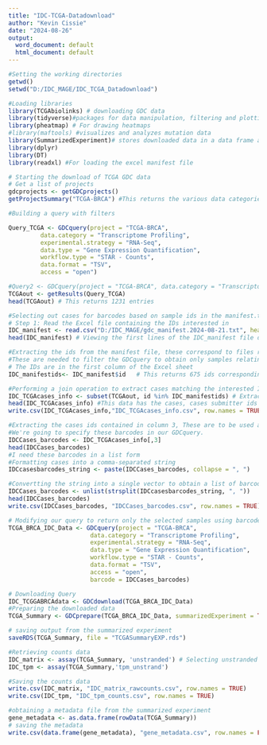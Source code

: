 ---
title: "IDC-TCGA-Datadownload"
author: "Kevin Cissie"
date: "2024-08-26"
output:
  word_document: default
  html_document: default
---

```{r}
#Setting the working directories
getwd()
setwd("D:/IDC_MAGE/IDC_TCGA_Datadownload")
```


```{r}
#Loading libraries
library(TCGAbiolinks) # downloading GDC data
library(tidyverse)#packages for data manipulation, filtering and plotting
library(pheatmap) # For drawing heatmaps
#library(maftools) #visualizes and analyzes mutation data
library(SummarizedExperiment)# stores downloaded data in a data frame alongside its meta-data
library(dplyr)
library(DT)
library(readxl) #For loading the excel manifest file
```

```{r}
# Starting the download of TCGA GDC data
# Get a list of projects
gdcprojects <- getGDCprojects()
getProjectSummary("TCGA-BRCA") #This returns the various data categories contained in the TCGA database. We're interested in transcriptomics profiling data

```
```{r}
#Building a query with filters

Query_TCGA <- GDCquery(project = "TCGA-BRCA",
         data.category = "Transcriptome Profiling",
         experimental.strategy = "RNA-Seq",
         data.type = "Gene Expression Quantification", 
         workflow.type = "STAR - Counts",
         data.format = "TSV",
         access = "open")
```

```{r}
#Query2 <- GDCquery(project = "TCGA-BRCA", data.category = "Transcriptome Profiling")
TCGAout <- getResults(Query_TCGA)
head(TCGAout) # This returns 1231 entries
```

```{r}
#Selecting out cases for barcodes based on sample ids in the manifest.txt
# Step 1: Read the Excel file containing the IDs interested in
IDC_manifest <- read.csv("D:/IDC_MAGE/gdc_manifest.2024-08-21.txt", header = TRUE, sep = "\t")
head(IDC_manifest) # Viewing the first lines of the IDC_manifest file downloaded from TCGA based on the specific filters (Infiltrating BC, Female, dead and alive, coupled with those specified in the GDCquery)
```
```{r}
#Extracting the ids from the manifest file, these correspond to files returned for IDC samples.
#These are needed to filter the GDCquery to obtain only samples relating to IDC. 
# The IDs are in the first column of the Excel sheet
IDC_manifestids<- IDC_manifest$id   # This returns 675 ids corresponding to the 657 samples

#Performing a join operation to extract cases matching the interested IDs
IDC_TCGAcases_info <- subset(TCGAout, id %in% IDC_manifestids) # Extracting cases that match our ids
head(IDC_TCGAcases_info) #This data has the cases, cases submitter ids and samples submitter ids, sample type of the tumor
write.csv(IDC_TCGAcases_info,"IDC_TCGAcases_info.csv", row.names = TRUE)
```

```{r}
#Extracting the cases ids contained in column 3, These are to be used as barcodes to extract the IDC data.
#We're going to specify these barcodes in our GDCquery.
IDCCases_barcodes <- IDC_TCGAcases_info[,3]
head(IDCCases_barcodes)
#I need these barcodes in a list form
#Formatting cases into a comma-separated string
IDCcasesbarcodes_string <- paste(IDCCases_barcodes, collapse = ", ")

#Convertting the string into a single vector to obtain a list of barcodes
IDCCases_barcodes <- unlist(strsplit(IDCcasesbarcodes_string, ", "))
head(IDCCases_barcodes)
write.csv(IDCCases_barcodes, "IDCCases_barcodes.csv", row.names = TRUE)

```

```{r}
# Modifying our query to return only the selected samples using barcodes
TCGA_BRCA_IDC_Data <- GDCquery(project = "TCGA-BRCA",
                       data.category = "Transcriptome Profiling",
                       experimental.strategy = "RNA-Seq",
                       data.type = "Gene Expression Quantification", 
                       workflow.type = "STAR - Counts",
                       data.format = "TSV",
                       access = "open",
                       barcode = IDCCases_barcodes)
```

```{r}
# Downloading Query
IDC_TCGGABRCAdata <- GDCdownload(TCGA_BRCA_IDC_Data) 
#Preparing the downloaded data
TCGA_Summary <- GDCprepare(TCGA_BRCA_IDC_Data, summarizedExperiment = TRUE)
```

```{r}
# saving output from the summarized experiment
saveRDS(TCGA_Summary, file = "TCGASummaryEXP.rds")

#Retrieving counts data
IDC_matrix <- assay(TCGA_Summary, 'unstranded') # Selecting unstranded because raw counts are needed as DEseq2 has its own normalization method 
IDC_tpm <- assay(TCGA_Summary,'tpm_unstrand')

#Saving the counts data
write.csv(IDC_matrix, "IDC_matrix_rawcounts.csv", row.names = TRUE)
write.csv(IDC_tpm, "IDC_tpm_counts.csv", row.names = TRUE)

#obtaining a metadata file from the summarized experiment
gene_metadata <- as.data.frame(rowData(TCGA_Summary))
# saving the metadata
write.csv(data.frame(gene_metadata), "gene_metadata.csv", row.names = FALSE)
```

